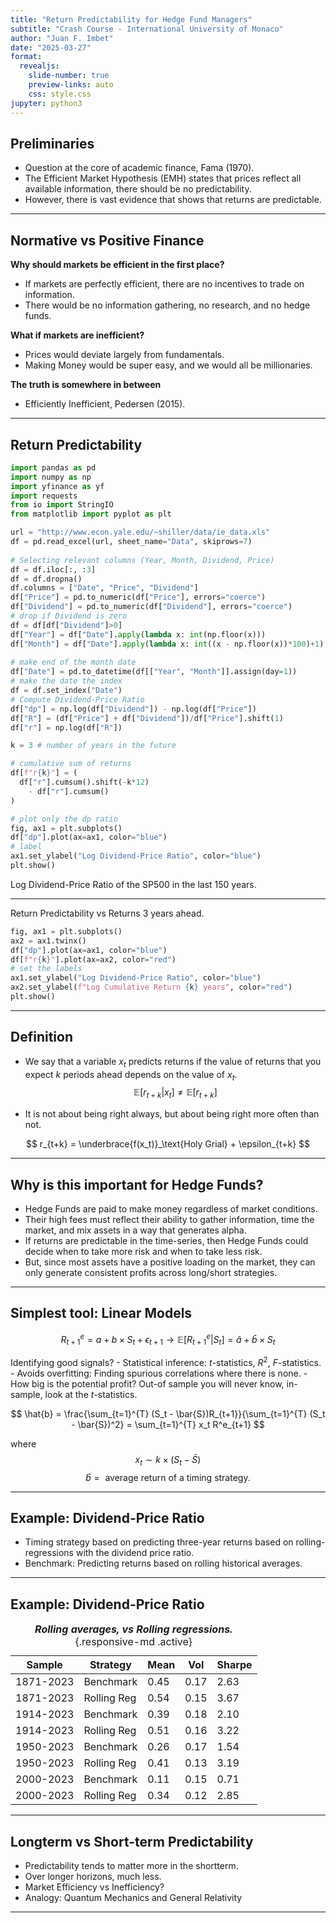 ```yaml
---
title: "Return Predictability for Hedge Fund Managers"
subtitle: "Crash Course - International University of Monaco"
author: "Juan F. Imbet"
date: "2025-03-27"
format: 
  revealjs:
    slide-number: true
    preview-links: auto
    css: style.css
jupyter: python3
---
```

## Preliminaries

- Question at the core of academic finance, Fama (1970). 
- The Efficient Market Hypothesis (EMH) states that prices reflect all available information, there should be no predictability.
- However, there is vast evidence that shows that returns are predictable. 

---

## Normative vs Positive Finance

**Why should markets be efficient in the first place?**

- If markets are perfectly efficient, there are no incentives to trade on information. 
- There would be no information gathering, no research, and no hedge funds. 

**What if markets are inefficient?**

- Prices would deviate largely from fundamentals.
- Making Money would be super easy, and we would all be millionaries. 

**The truth is somewhere in between** 

- Efficiently Inefficient, Pedersen (2015).



---

## Return Predictability

```python
import pandas as pd
import numpy as np
import yfinance as yf
import requests
from io import StringIO
from matplotlib import pyplot as plt

url = "http://www.econ.yale.edu/~shiller/data/ie_data.xls"
df = pd.read_excel(url, sheet_name="Data", skiprows=7)
    
# Selecting relevant columns (Year, Month, Dividend, Price)
df = df.iloc[:, :3]
df = df.dropna()
df.columns = ["Date", "Price", "Dividend"]
df["Price"] = pd.to_numeric(df["Price"], errors="coerce")
df["Dividend"] = pd.to_numeric(df["Dividend"], errors="coerce")
# drop if Dividend is zero 
df = df[df["Dividend"]>0]
df["Year"] = df["Date"].apply(lambda x: int(np.floor(x)))
df["Month"] = df["Date"].apply(lambda x: int((x - np.floor(x))*100)+1)
    
# make end of the month date
df["Date"] = pd.to_datetime(df[["Year", "Month"]].assign(day=1))    
# make the date the index
df = df.set_index("Date")
# Compute Dividend-Price Ratio
df["dp"] = np.log(df["Dividend"]) - np.log(df["Price"])
df["R"] = (df["Price"] + df["Dividend"])/df["Price"].shift(1) 
df["r"] = np.log(df["R"])

k = 3 # number of years in the future

# cumulative sum of returns
df[f"r{k}"] = (
  df["r"].cumsum().shift(-k*12) 
    - df["r"].cumsum()
)

# plot only the dp ratio 
fig, ax1 = plt.subplots()
df["dp"].plot(ax=ax1, color="blue")
# label 
ax1.set_ylabel("Log Dividend-Price Ratio", color="blue")
plt.show()

```

Log Dividend-Price Ratio of the SP500 in the last 150 years.

---

Return Predictability vs Returns 3 years ahead.

```python
fig, ax1 = plt.subplots()
ax2 = ax1.twinx()
df["dp"].plot(ax=ax1, color="blue")
df[f"r{k}"].plot(ax=ax2, color="red")
# set the labels
ax1.set_ylabel("Log Dividend-Price Ratio", color="blue")
ax2.set_ylabel(f"Log Cumulative Return {k} years", color="red")
plt.show()
```


---

## Definition

- We say that a variable $x_t$ predicts returns if the value of returns that you expect $k$ periods ahead depends on the value of $x_t$.
$$
\mathbb{E}[r_{t+k}|x_t] \neq \mathbb{E}[r_{t+k}]
$$

- It is not about being right always, but about being right more often than not.

$$
r_{t+k} = \underbrace{f(x_t)}_\text{Holy Grial} + \epsilon_{t+k}
$$

---

## Why is this important for Hedge Funds?

- Hedge Funds are paid to make money regardless of market conditions.
- Their high fees must reflect their ability to gather information, time the market, and mix assets in a way that generates alpha.
- If returns are predictable in the time-series, then Hedge Funds could decide when to take more risk and when to take less risk.
- But, since most assets have a positive loading on the market, they can only generate consistent profits across long/short strategies.

---

## Simplest tool: Linear Models

$$
R_{t+1}^e = a + b \times S_{t} + \epsilon_{t+1} \rightarrow \mathbb{E}[R_{t+1}^e|S_{t}] = \hat{a} + \hat{b} \times S_{t}
$$ 

Identifying good signals?
- Statistical inference: $t$-statistics, $R^2$, $F$-statistics.
- Avoids overfitting: Finding spurious correlations where there is none.
- How big is the potential profit? Out-of sample you will never know, in-sample, look at the $t$-statistics.

$$
\hat{b} = \frac{\sum_{t=1}^{T} (S_t - \bar{S})R_{t+1}}{\sum_{t=1}^{T} (S_t - \bar{S})^2} = \sum_{t=1}^{T} x_t R^e_{t+1}
$$

where
$$
x_t \sim k \times (S_t - \bar{S})
$$
$$
\hat{b} = \text{ average return of a timing strategy. }
$$

---

## Example: Dividend-Price Ratio

- Timing strategy based on predicting three-year returns based on rolling-regressions with the dividend price ratio. 
- Benchmark: Predicting returns based on rolling historical averages.


---

## Example: Dividend-Price Ratio

| Sample    | Strategy    | Mean | Vol | Sharpe |
|-----------|-------------|------|-----|--------|
| 1871-2023 | Benchmark   | 0.45 | 0.17| 2.63   |
| 1871-2023 | Rolling Reg | 0.54 | 0.15| 3.67   |
| 1914-2023 | Benchmark   | 0.39 | 0.18| 2.10   |
| 1914-2023 | Rolling Reg | 0.51 | 0.16| 3.22   |
| 1950-2023 | Benchmark   | 0.26 | 0.17| 1.54   |
| 1950-2023 | Rolling Reg | 0.41 | 0.13| 3.19   |
| 2000-2023 | Benchmark   | 0.11 | 0.15| 0.71   |
| 2000-2023 | Rolling Reg | 0.34 | 0.12| 2.85   |

: ***Rolling averages, vs Rolling regressions.*** {.responsive-md .active}


---

## Longterm vs Short-term Predictability

- Predictability tends to matter more in the shortterm. 
- Over longer horizons, much less. 
- Market Efficiency vs Inefficiency?
- Analogy: Quantum Mechanics and General Relativity

---

## 